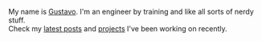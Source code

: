 My name is [Gustavo](https://gustavex.github.io/about). I'm an engineer by training and like all sorts of nerdy stuff. <br />
Check my [latest posts](https://gustavex.github.io/blog) and [projects](https://gustavex.github.io/projects) I've been working on recently.
